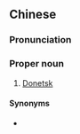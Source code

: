 ==Chinese==
{{zh-forms|s=顿内次克|gloss=-}}

===Pronunciation===
{{zh-pron
|m=Dùnnèicìkè
|cat=pn
}}

===Proper noun===
{{zh-propn}}

# {{lb|zh|Taiwan}} [[Donetsk]]

====Synonyms====
* {{qualifier|Mainland China}} {{zh-l|頓涅茨克}}